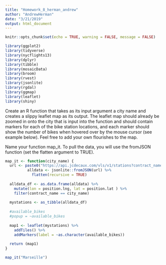 ```yaml
---
title: "Homework_8_herman_andrew"
author: "AndrewHerman"
date: "3/21/2019"
output: html_document
---
```


```r
knitr::opts_chunk$set(echo = TRUE, warning = FALSE, message = FALSE)
```

```r
library(ggplot2)
library(tidyverse)
library(nycflights13)
library(dplyr)
library(tibble)
library(mosaicData)
library(broom)
library(rvest)
library(jsonlite)
library(rgdal)
library(ggmap)
library(leaflet)
library(shiny)
```

Create an R function that takes as its input argument a city name and creates a slippy leaflet map as its output. The leaflet map should already be zoomed in onto the city that is input into the function and should contain markers for each of the bike station locations, and each marker should show the number of bikes when hovered over by the mouse cursor (see example below). Feel free to add your own flourishes to the map.

Name your function map_it. To pull the data, you will use the fromJSON function (set the flatten argument to TRUE).

```r


map_it <- function(city_name) {
  url <- paste0("https://api.jcdecaux.com/vls/v1/stations?contract_name=",city_name,"&apiKey=dee4144675ac73ade0eb306b09ac25dfcdf5dd3f")
          alldata <- jsonlite::fromJSON(url) %>%
            flatten(recursive = TRUE)
  
  alldata_df <- as.data.frame(alldata) %>%
    mutate(lon = position.lng, lat = position.lat ) %>%
    filter(contract_name == city_name)
  
  mystations <- as_tibble(alldata_df)
  
  #available_bikes
  #popup = ~available_bikes
  
  map1 <- leaflet(mystations) %>%
    addTiles() %>%
    addMarkers(label = ~as.character(available_bikes))
  
  return (map1)
}

map_it("Marseille")

```


